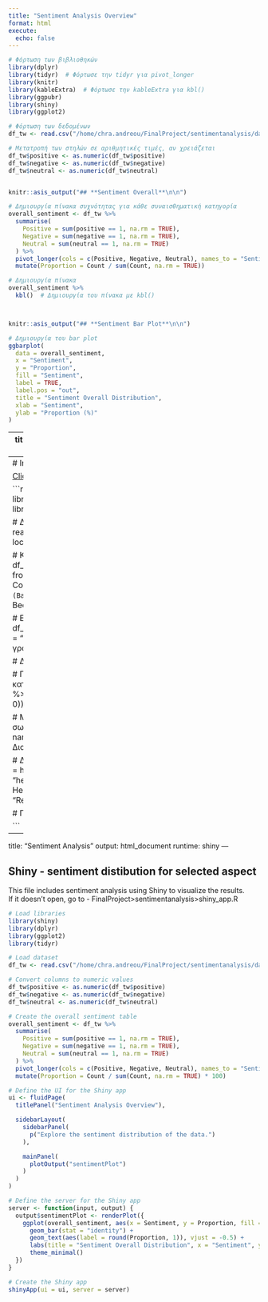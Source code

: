 ```yaml
---
title: "Sentiment Analysis Overview"
format: html
execute:
  echo: false
---
```


```r
# Φόρτωση των βιβλιοθηκών
library(dplyr)
library(tidyr)  # Φόρτωσε την tidyr για pivot_longer
library(knitr)
library(kableExtra)  # Φόρτωσε την kableExtra για kbl()
library(ggpubr)
library(shiny)
library(ggplot2)

# Φόρτωση των δεδομένων
df_tw <- read.csv("/home/chra.andreou/FinalProject/sentimentanalysis/dataset.csv", fileEncoding = "UTF-8")

# Μετατροπή των στηλών σε αριθμητικές τιμές, αν χρειάζεται
df_tw$positive <- as.numeric(df_tw$positive)
df_tw$negative <- as.numeric(df_tw$negative)
df_tw$neutral <- as.numeric(df_tw$neutral)


knitr::asis_output("## **Sentiment Overall**\n\n")

# Δημιουργία πίνακα συχνότητας για κάθε συναισθηματική κατηγορία
overall_sentiment <- df_tw %>%
  summarise(
    Positive = sum(positive == 1, na.rm = TRUE),
    Negative = sum(negative == 1, na.rm = TRUE),
    Neutral = sum(neutral == 1, na.rm = TRUE)
  ) %>%
  pivot_longer(cols = c(Positive, Negative, Neutral), names_to = "Sentiment", values_to = "Count") %>%
  mutate(Proportion = Count / sum(Count, na.rm = TRUE))

# Δημιουργία πίνακα
overall_sentiment %>% 
  kbl()  # Δημιουργία του πίνακα με kbl()



knitr::asis_output("## **Sentiment Bar Plot**\n\n")

# Δημιουργία του bar plot
ggbarplot(
  data = overall_sentiment,
  x = "Sentiment",
  y = "Proportion",
  fill = "Sentiment",
  label = TRUE,
  label.pos = "out",
  title = "Sentiment Overall Distribution",
  xlab = "Sentiment",
  ylab = "Proportion (%)"
)
```

---
title: "Visualizations"
format: html
execute:
  echo: false  # Hides the code during rendering
---
# Interactive Shiny Application

[Click here to open the Shiny application](http://demotec.cut.ac.cy:8787/?view=shiny_foreground)

```r
# Φόρτωση βιβλιοθηκών
library(wordcloud)
library(dplyr)
library(tidyr)
library(readr)
library(RColorBrewer)
library(ggplot2)
library(shiny)
library(tidyverse)
library(plotly)

# Διαβάζουμε το dataset με UTF-8 encoding
df <- read_csv("/home/chra.andreou/FinalProject/sentimentanalysis/dataset.csv", locale = locale(encoding = "UTF-8"))

# Καθαρισμός του encoding για την αποφυγή ειδικών χαρακτήρων
df_clean <- df %>%
  mutate(across(everything(), ~ iconv(as.character(.), from = "UTF-8", to = "UTF-8", sub = "NA"))) %>%
  select(id, review, Clean, Comfort, `Facilities/Amenities`, Location, 
         `Restaurant (dinner)`, Staff, `View (Balcony)`, Breakfast, Room, 
         Pool, Beach, `Bathroom/Shower (toilet)`, Bar, Bed, Parking, Noise, 
         `Reception-checkin`, `Lift`, `Value for money`, `Wi-Fi`)

# Επιλογή των σημαντικών στηλών και μετατροπή σε long format
df_sentiment <- df_clean %>%
  pivot_longer(cols = -c(id, review), names_to = "topic", values_to = "value") %>%
  filter(value == 1)  # Κρατάμε μόνο τις γραμμές όπου η τιμή είναι 1

# Δημιουργία Heatmap

# Πρώτα, υπολογίζουμε τη συχνότητα των topics για κάθε συνδυασμό κατηγορίας και κριτικής
topic_matrix <- df_sentiment %>%
  count(id, topic) %>%
  pivot_wider(names_from = topic, values_from = n, values_fill = list(n = 0))

# Μετατροπή σε long format για plotly (Χρησιμοποιούμε τα δεδομένα σωστά)
heatmap_data_long <- topic_matrix %>%
  pivot_longer(cols = -id, names_to = "topic", values_to = "frequency") %>%
  filter(frequency > 0)  # Διατηρούμε μόνο τις γραμμές με θετική συχνότητα

# Δημιουργία διαδραστικού Heatmap με plotly
heatmap_plot <- plot_ly(data = heatmap_data_long, 
                        x = ~topic, 
                        y = ~id, 
                        z = ~frequency, 
                        type = "heatmap", 
                        colors = c("white", "blue")) %>%
  layout(title = "Interactive Heatmap of Topics by Review",
         xaxis = list(title = "Topic"),
         yaxis = list(title = "Review ID"))

# Προβολή του γραφήματος
heatmap_plot

```

---
title: "Sentiment Analysis"
output: html_document
runtime: shiny
---

## Shiny - sentiment distibution for selected aspect

This file includes sentiment analysis using Shiny to visualize the results. <br>
If it doesn't open, go to - FinalProject>sentimentanalysis>shiny_app.R

```r
# Load libraries
library(shiny)
library(dplyr)
library(ggplot2)
library(tidyr)

# Load dataset
df_tw <- read.csv("/home/chra.andreou/FinalProject/sentimentanalysis/dataset.csv", fileEncoding = "UTF-8")

# Convert columns to numeric values
df_tw$positive <- as.numeric(df_tw$positive)
df_tw$negative <- as.numeric(df_tw$negative)
df_tw$neutral <- as.numeric(df_tw$neutral)

# Create the overall sentiment table
overall_sentiment <- df_tw %>%
  summarise(
    Positive = sum(positive == 1, na.rm = TRUE),
    Negative = sum(negative == 1, na.rm = TRUE),
    Neutral = sum(neutral == 1, na.rm = TRUE)
  ) %>%
  pivot_longer(cols = c(Positive, Negative, Neutral), names_to = "Sentiment", values_to = "Count") %>%
  mutate(Proportion = Count / sum(Count, na.rm = TRUE) * 100)

# Define the UI for the Shiny app
ui <- fluidPage(
  titlePanel("Sentiment Analysis Overview"),

  sidebarLayout(
    sidebarPanel(
      p("Explore the sentiment distribution of the data.")
    ),

    mainPanel(
      plotOutput("sentimentPlot")
    )
  )
)

# Define the server for the Shiny app
server <- function(input, output) {
  output$sentimentPlot <- renderPlot({
    ggplot(overall_sentiment, aes(x = Sentiment, y = Proportion, fill = Sentiment)) +
      geom_bar(stat = "identity") +
      geom_text(aes(label = round(Proportion, 1)), vjust = -0.5) +
      labs(title = "Sentiment Overall Distribution", x = "Sentiment", y = "Proportion (%)") +
      theme_minimal()
  })
}

# Create the Shiny app
shinyApp(ui = ui, server = server)
```



